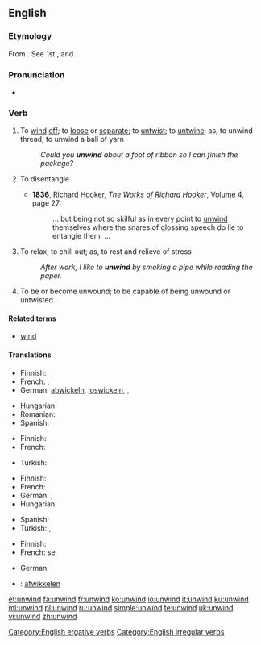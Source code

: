 ==English==

===Etymology===
From {{etyl|ang|en}} {{term|unwindan|lang=ang}}. See 1st {{term|un-}}, and {{term|wind||to coil}}.

===Pronunciation===
* {{IPA|/ʌnˈwaɪnd/}}
*: {{rhymes|aɪnd}}

===Verb===
{{en-verb|unwinds|unwinding|unwound}}

# {{context|transitive|lang=en}} To [[wind]] [[off]]; to [[loose]] or [[separate]]; to [[untwist]]; to [[untwine]]; as, to unwind thread, to unwind a ball of yarn
#: ''Could you '''unwind''' about a foot of ribbon so I can finish the package?''
# {{context|transitive|obsolete|lang=en}} To disentangle
#* '''1836''', [[w:Richard Hooker|Richard Hooker]], ''The Works of Richard Hooker'', Volume 4, page 27:
#*: ... but being not so skilful as in every point to [[unwind]] themselves where the snares of glossing speech do lie to entangle them, ...
# {{context|intransitive|slang|lang=en}} To relax; to chill out; as, to rest and relieve of stress
#: ''After work, I like to '''unwind''' by smoking a pipe while reading the paper.''
# {{context|intransitive|lang=en}} To be or become unwound; to be capable of being unwound or untwisted.

====Related terms====
* [[wind]]

====Translations====
{{trans-top|To wind off}}
* Finnish: {{t+|fi|purkaa}}
* French: {{t+|fr|dérouler}},  {{t+|fr|débobiner}}
* German: [[abwickeln]], [[loswickeln]], {{t-|de|abspulen}}, {{t-|de|abdocken}} {{qualifier|textil.}}
{{trans-mid}}
* Hungarian: {{t-|hu|legombolyít}}
* Romanian: {{t+|ro|deșira}}
* Spanish: {{t-|es|desenrollar}}
{{trans-bottom}}

{{trans-top|To disentangle}}
* Finnish: {{t+|fi|avata}}
* French: {{t+|fr|démêler}}
{{trans-mid}}
* Turkish: {{t+|tr|çözmek}}
{{trans-bottom}}

{{trans-top|To relax}}
* Finnish: {{t+|fi|rentoutua}}
* French: {{t+|fr|décompresser}}
* German: {{t-|de|abschalten}} {{qualifier|figurative}}, {{t-|de|sich entspannen}}
* Hungarian: {{t-|hu|ellazul}}
{{trans-mid}}
* Spanish: {{t+|es|relajarse}}
* Turkish: {{t+|tr|gevşemek}}, {{t+|tr|rahatlamak}}
{{trans-bottom}}

{{trans-top|To be or become unwound}}
* Finnish: {{t-|fi|purkautua}}
* French: se {{t+|fr|défaire}}
{{trans-mid}}
* German: {{t-|de|sich abwickeln}}
{{trans-bottom}}

{{checktrans-top}}
* {{ttbc|nl}}: [[afwikkelen]]
{{trans-mid}}
{{trans-bottom}}

[[Category:English ergative verbs]]
[[Category:English irregular verbs]]

[[et:unwind]]
[[fa:unwind]]
[[fr:unwind]]
[[ko:unwind]]
[[io:unwind]]
[[it:unwind]]
[[ku:unwind]]
[[ml:unwind]]
[[pl:unwind]]
[[ru:unwind]]
[[simple:unwind]]
[[te:unwind]]
[[uk:unwind]]
[[vi:unwind]]
[[zh:unwind]]